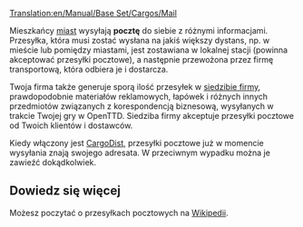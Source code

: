 [[Translation:en/Manual/Base Set/Cargos/Mail]]

{{pl/Manual/Base Set/Cargos/Ładunek|name=Poczta
|image=en/Manual/Base Set/Cargos/Mail.png
|produced=[[pl/Manual/Base Set/Domy]], [[pl/Archive/Manual/Siedziba firmy]]
|accepted=[[pl/Manual/Base Set/Domy]], [[pl/Archive/Manual/Siedziba firmy]]
}}

Mieszkańcy [[pl/Manual/Base Set/Domy|miast]] wysyłają '''pocztę''' do siebie z różnymi informacjami. Przesyłka, która musi zostać wysłana na jakiś większy dystans, np. w mieście lub pomiędzy miastami, jest zostawiana w lokalnej stacji (powinna akceptować przesyłki pocztowe), a następnie przewożona przez firmę transportową, która odbiera je i dostarcza.

Twoja firma także generuje sporą ilość przesyłek w [[pl/Archive/Manual/Siedziba firmy|siedzibie firmy]], prawdopodobnie materiałów reklamowych, łapówek i różnych innych przedmiotów związanych z korespondencją biznesową, wysyłanych w trakcie Twojej gry w OpenTTD. Siedziba firmy akceptuje przesyłki pocztowe od Twoich klientów i dostawców.

Kiedy włączony jest [[pl/Manual/Dystrybucja ładunku|CargoDist]], przesyłki pocztowe już w momencie wysyłania znają swojego adresata. W przeciwnym wypadku można je zawieźć dokądkolwiek.

==Dowiedz się więcej==
Możesz poczytać o przesyłkach pocztowych na [https://pl.wikipedia.org/wiki/Poczta Wikipedii].

{{pl/Manual/Navbox Ładunek}}
